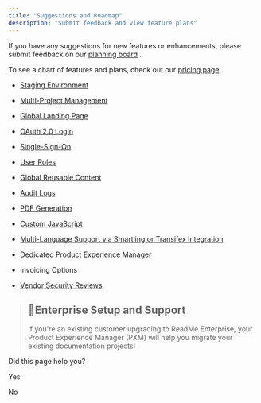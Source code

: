 ```yaml
---
title: "Suggestions and Roadmap"
description: "Submit feedback and view feature plans"
---
```

If you have any suggestions for new features or enhancements, please submit feedback on our [planning board](https://portal.productboard.com/readme/1-readme-product-portal/tabs/4-candidate/)
.

To see a chart of features and plans, check out our [pricing page](https://readme.com/pricing)
.

*   [Staging Environment](/ent/docs/publishing-content-with-staging)
    
*   [Multi-Project Management](/ent/docs/upgrading-to-group-project)
    
*   [Global Landing Page](/ent/docs/creating-a-global-landing-page)
    
*   [OAuth 2.0 Login](/ent/docs/getting-started-with-custom-authentication)
    
*   [Single-Sign-On](/ent/docs/setting-up-sso)
    
*   [User Roles](/ent/docs/user-roles)
    
*   [Global Reusable Content](/ent/docs/reusable-content-enterprise)
    
*   [Audit Logs](/ent/docs/audit-logs)
    
*   [PDF Generation](/ent/docs/pdf)
    
*   [Custom JavaScript](/ent/docs/enterprise-design-settings)
    
*   [Multi-Language Support via Smartling or Transifex Integration](/ent/docs/language-support-and-localization)
    
*   Dedicated Product Experience Manager
*   Invoicing Options
*   [Vendor Security Reviews](https://trust.readme.com/)
    

> ## 📘Enterprise Setup and Support
> 
> If you're an existing customer upgrading to ReadMe Enterprise, your Product Experience Manager (PXM) will help you migrate your existing documentation projects!

Did this page help you?

Yes

No